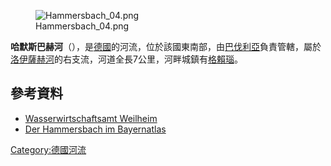 {{No footnotes|time=2020-12-09T08:03:33+00:00}}
{{Coord|47.4793|N|11.0522|E|display=title}}
[[Image:Hammersbach_04.png|right]]

'''哈默斯巴赫河'''（{{lang-de|Hammersbach}}），是[[德國|德國]]的河流，位於該國東南部，由[[巴伐利亞|巴伐利亞]]負責管轄，屬於[[洛伊薩赫河|洛伊薩赫河]]的右支流，河道全長7公里，河畔城鎮有[[格賴瑙|格賴瑙]]。

==參考資料==
* [http://www.wwa-wm.bayern.de// Wasserwirtschaftsamt Weilheim]{{Wayback|url=http://www.wwa-wm.bayern.de// |date=20201116060020 }}
* [https://v.bayern.de/Mzgxp Der Hammersbach im Bayernatlas]

{{Germany-geo-stub}}
[[Category:德國河流|Category:德國河流]]
